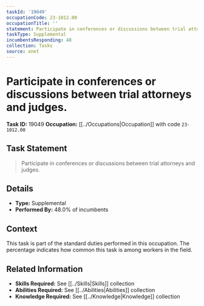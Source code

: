 ```yaml
---
taskId: '19049'
occupationCode: 23-1012.00
occupationTitle: ''
statement: Participate in conferences or discussions between trial attorneys and judges.
taskType: Supplemental
incumbentsResponding: 48
collection: Tasks
source: onet
---
```

# Participate in conferences or discussions between trial attorneys and judges.

**Task ID:** 19049
**Occupation:** [[../Occupations|Occupation]] with code `23-1012.00`

## Task Statement

> Participate in conferences or discussions between trial attorneys and judges.

## Details

- **Type:** Supplemental
- **Performed By:** 48.0% of incumbents

## Context

This task is part of the standard duties performed in this occupation. The percentage indicates how common this task is among workers in the field.

## Related Information

- **Skills Required:** See [[../Skills|Skills]] collection
- **Abilities Required:** See [[../Abilities|Abilities]] collection
- **Knowledge Required:** See [[../Knowledge|Knowledge]] collection
